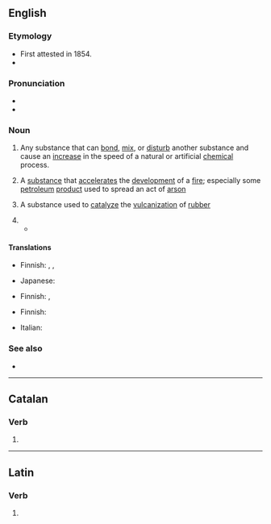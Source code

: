 {{also|accélérant}}
==English==
{{wikipedia}}

===Etymology===
* First attested in 1854.
* {{suffix|en|accelerate|ant}}

===Pronunciation===
* {{IPA|/əkˈsɛləɹənt/|lang=en}}
* {{audio|LL-Q1860 (eng)-I learned some phrases-accelerant.wav|Audio (UK)|lang=en}}

===Noun===
{{en-noun}}

# {{lb|en|chemistry}} Any substance that can [[bond]], [[mix]], or [[disturb]] another substance and cause an [[increase]] in the speed of a natural or artificial [[chemical]] process.
# A [[substance]] that [[accelerate]]s the [[development]] of a [[fire]]; especially some [[petroleum]] [[product]] used to spread an act of [[arson]]
# {{lb|en|chemistry}} A substance used to [[catalyze]] the [[vulcanization]] of [[rubber]]
# {{rfdef|lang=en}}
#* {{quote-journal|lang=en|date=January 26, 2019|author={{w|Kitty Empire}}|title=The Streets review – the agony and ecstasy of a great everyman|work=The Guardian|url=https://www.theguardian.com/music/2019/jan/26/the-streets-mike-skinner-review-o2-academy-leeds
|passage=Skinner can be credited with pouring lots of '''accelerant''' on pop in his time. In his absence, Caribbean-derived UK bass music became the de facto sound of British youth.}}

====Translations====
{{trans-top|substance that can bond, mix, or disturb another substance}}
* Finnish: {{t|fi|kiihdyte}}, {{t|fi|kiihdyke}}, {{t+|fi|kiihdytin}}
{{trans-mid}}
* Japanese: {{t|ja|促進剤|tr=そくしんざい, sokushinzai|sc=Jpan}}
{{trans-bottom}}

{{trans-top|substance that accelerates the devolpment of a fire}}
* Finnish: {{t+|fi|polttoaine}}, {{t+|fi|kiihdytin}}
{{trans-mid}}
{{trans-bottom}}

{{trans-top|substance used to catalyze the vulcanization of rubber}}
* Finnish: {{t+|fi|kiihdytin}}
{{trans-mid}}
{{trans-bottom}}

{{checktrans-top}}
* Italian: {{t+|it|accelerante|m}}
{{trans-mid}}
{{trans-bottom}}

===See also===
* {{l|en|catalyst}}

----

==Catalan==

===Verb===
{{head|ca|verb form}}

# {{ca-verb form of|t=pres|m=ptc|accelerar}}

----

==Latin==

===Verb===
{{la-verb-form|accelerant}}

# {{inflection of|accelerō||3|p|pres|actv|indc|lang=la}}